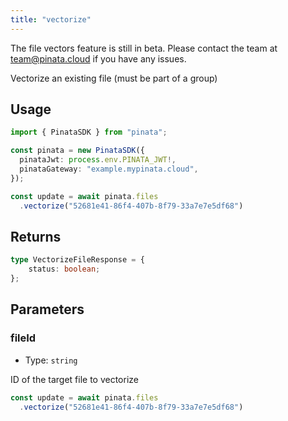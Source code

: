 ```yaml
---
title: "vectorize"
---
```


<Warning>
  The file vectors feature is still in beta. Please contact the team at <a href="mailto:team@pinata.cloud" target="_blank">team@pinata.cloud</a> if you have any issues.
</Warning>

Vectorize an existing file (must be part of a group)

## Usage

```typescript
import { PinataSDK } from "pinata";

const pinata = new PinataSDK({
  pinataJwt: process.env.PINATA_JWT!,
  pinataGateway: "example.mypinata.cloud",
});

const update = await pinata.files
  .vectorize("52681e41-86f4-407b-8f79-33a7e7e5df68")
```

## Returns

```typescript
type VectorizeFileResponse = {
	status: boolean;
};
```

## Parameters

### fileId

- Type: `string`

ID of the target file to vectorize

```typescript {2}
const update = await pinata.files
  .vectorize("52681e41-86f4-407b-8f79-33a7e7e5df68")
```
